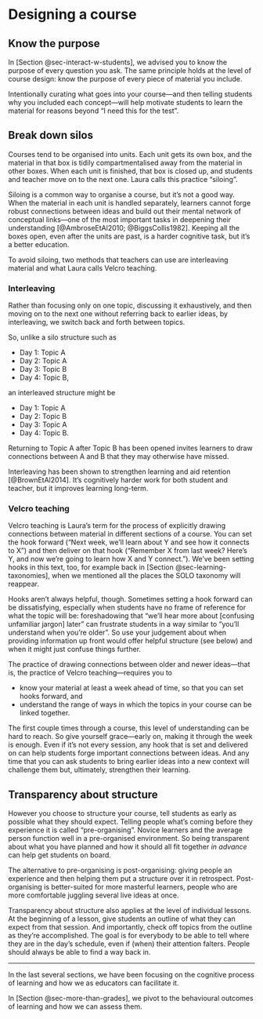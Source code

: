# Designing a course {#sec-designing-course}

## Know the purpose

In [Section @sec-interact-w-students], we advised you to know the purpose of every question you ask.
The same principle holds at the level of course design: know the purpose of every piece of material you include.

Intentionally curating what goes into your course—and then telling students why you included each concept—will help motivate students to learn the material for reasons beyond "I need this for the test".


## Break down silos

Courses tend to be organised into units.
Each unit gets its own box, and the material in that box is tidily compartmentalised away from the material in other boxes.
When each unit is finished, that box is closed up, and students and teacher move on to the next one.
Laura calls this practice "siloing".

Siloing is a common way to organise a course, but it's not a good way.
When the material in each unit is handled separately, learners cannot forge robust connections between ideas and build out their mental network of conceptual links—one of the most important tasks in deepening their understanding [@AmbroseEtAl2010; @BiggsCollis1982].
Keeping all the boxes open, even after the units are past, is a harder cognitive task, but it's a better education.

To avoid siloing, two methods that teachers can use are interleaving material and what Laura calls Velcro teaching.


### Interleaving

Rather than focusing only on one topic, discussing it exhaustively, and then moving on to the next one without referring back to earlier ideas, by interleaving, we switch back and forth between topics.

So, unlike a silo structure such as

- Day 1: Topic A
- Day 2: Topic A
- Day 3: Topic B
- Day 4: Topic B,

an interleaved structure might be

- Day 1: Topic A
- Day 2: Topic B
- Day 3: Topic A
- Day 4: Topic B.

Returning to Topic A after Topic B has been opened invites learners to draw connections between A and B that they may otherwise have missed.

Interleaving has been shown to strengthen learning and aid retention [@BrownEtAl2014].
It's cognitively harder work for both student and teacher, but it improves learning long-term.


### Velcro teaching

Velcro teaching is Laura's term for the process of explicitly drawing connections between material in different sections of a course.
You can set the hook forward ("Next week, we'll learn about Y and see how it connects to X") and then deliver on that hook ("Remember X from last week? Here's Y, and now we're going to learn how X and Y connect.").
We've been setting hooks in this text, too, for example back in [Section @sec-learning-taxonomies], when we mentioned all the places the SOLO taxonomy will reappear.

Hooks aren't always helpful, though.
Sometimes setting a hook forward can be dissatisfying, especially when students have no frame of reference for what the topic will be: foreshadowing that "we'll hear more about [confusing unfamiliar jargon] later" can frustrate students in a way similar to "you'll understand when you're older".
So use your judgement about when providing information up front would offer helpful structure (see below) and when it might just confuse things further.

The practice of drawing connections between older and newer ideas—that is, the practice of Velcro teaching—requires you to

- know your material at least a week ahead of time, so that you can set hooks forward, and
- understand the range of ways in which the topics in your course can be linked together.

The first couple times through a course, this level of understanding can be hard to reach.
So give yourself grace—early on, making it through the week is enough.
Even if it's not every session, any hook that is set and delivered on can help students forge important connections between ideas.
And any time that you can ask students to bring earlier ideas into a new context will challenge them but, ultimately, strengthen their learning.


## Transparency about structure

However you choose to structure your course, tell students as early as possible what they should expect.
Telling people what's coming before they experience it is called "pre-organising".
Novice learners and the average person function well in a pre-organised environment.
So being transparent about what you have planned and how it should all fit together *in advance* can help get students on board.

The alternative to pre-organising is post-organising: giving people an experience and then helping them put a structure over it in retrospect.
Post-organising is better-suited for more masterful learners, people who are more comfortable juggling several live ideas at once.

Transparency about structure also applies at the level of individual lessons.
At the beginning of a lesson, give students an outline of what they can expect from that session.
And importantly, check off topics from the outline as they're accomplished.
The goal is for everybody to be able to tell where they are in the day's schedule, even if (when) their attention falters.
People should always be able to find a way back in.

---

In the last several sections, we have been focusing on the cognitive process of learning and how we as educators can facilitate it.

In [Section @sec-more-than-grades], we pivot to the behavioural outcomes of learning and how we can assess them.
